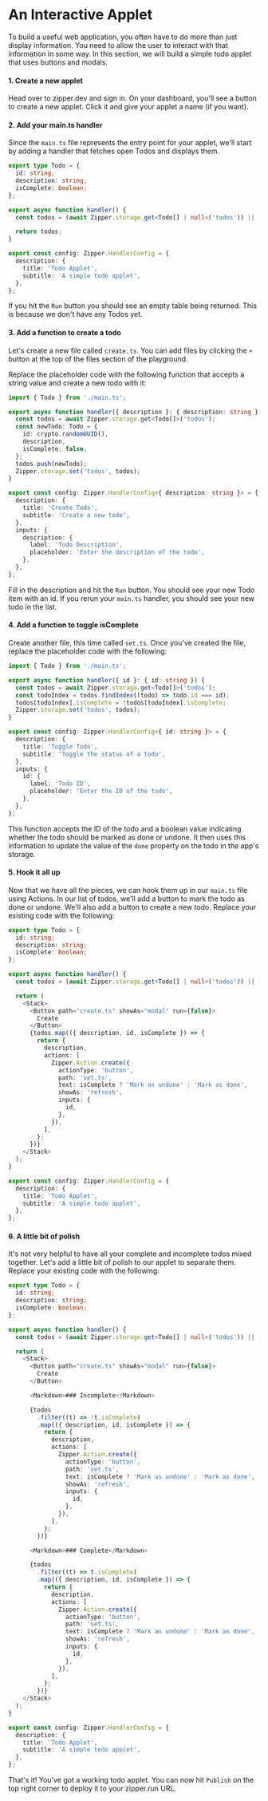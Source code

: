 # An Interactive Applet

To build a useful web application, you often have to do more than just display information. You need to allow the user to interact with that information in some way. In this section, we will build a simple todo applet that uses buttons and modals.

#### 1. Create a new applet

Head over to zipper.dev and sign in. On your dashboard, you'll see a button to create a new applet. Click it and give your applet a name (if you want).

#### 2. Add your main.ts handler

Since the `main.ts` file represents the entry point for your applet, we'll start by adding a handler that fetches open Todos and displays them.

```typescript
export type Todo = {
  id: string;
  description: string;
  isComplete: boolean;
};

export async function handler() {
  const todos = (await Zipper.storage.get<Todo[] | null>('todos')) || [];

  return todos;
}

export const config: Zipper.HandlerConfig = {
  description: {
    title: 'Todo Applet',
    subtitle: 'A simple todo applet',
  },
};
```

If you hit the `Run` button you should see an empty table being returned. This is because we don't have any Todos yet.

#### 3. Add a function to create a todo

Let's create a new file called `create.ts`. You can add files by clicking the `+` button at the top of the files section of the playground.

Replace the placeholder code with the following function that accepts a string value and create a new todo with it:

```typescript
import { Todo } from './main.ts';

export async function handler({ description }: { description: string }) {
  const todos = await Zipper.storage.get<Todo[]>('todos');
  const newTodo: Todo = {
    id: crypto.randomUUID(),
    description,
    isComplete: false,
  };
  todos.push(newTodo);
  Zipper.storage.set('todos', todos);
}

export const config: Zipper.HandlerConfig<{ description: string }> = {
  description: {
    title: 'Create Todo',
    subtitle: 'Create a new todo',
  },
  inputs: {
    description: {
      label: 'Todo Description',
      placeholder: 'Enter the description of the todo',
    },
  },
};
```

Fill in the description and hit the `Run` button. You should see your new Todo item with an id. If you rerun your `main.ts` handler, you should see your new todo in the list.

#### 4. Add a function to toggle isComplete

Create another file, this time called `set.ts`. Once you've created the file, replace the placeholder code with the following:

```typescript
import { Todo } from './main.ts';

export async function handler({ id }: { id: string }) {
  const todos = await Zipper.storage.get<Todo[]>('todos');
  const todoIndex = todos.findIndex((todo) => todo.id === id);
  todos[todoIndex].isComplete = !todos[todoIndex].isComplete;
  Zipper.storage.set('todos', todos);
}

export const config: Zipper.HandlerConfig<{ id: string }> = {
  description: {
    title: 'Toggle Todo',
    subtitle: 'Toggle the status of a todo',
  },
  inputs: {
    id: {
      label: 'Todo ID',
      placeholder: 'Enter the ID of the todo',
    },
  },
};
```

This function accepts the ID of the todo and a boolean value indicating whether the todo should be marked as done or undone. It then uses this information to update the value of the `done` property on the todo in the app's storage.

#### 5. Hook it all up

Now that we have all the pieces, we can hook them up in our `main.ts` file using Actions. In our list of todos, we'll add a button to mark the todo as done or undone. We'll also add a button to create a new todo. Replace your existing code with the following:

```typescript
export type Todo = {
  id: string;
  description: string;
  isComplete: boolean;
};

export async function handler() {
  const todos = (await Zipper.storage.get<Todo[] | null>('todos')) || [];

  return (
    <Stack>
      <Button path="create.ts" showAs="modal" run={false}>
        Create
      </Button>
      {todos.map(({ description, id, isComplete }) => {
        return {
          description,
          actions: [
            Zipper.Action.create({
              actionType: 'button',
              path: 'set.ts',
              text: isComplete ? 'Mark as undone' : 'Mark as done',
              showAs: 'refresh',
              inputs: {
                id,
              },
            }),
          ],
        };
      })}
    </Stack>
  );
}

export const config: Zipper.HandlerConfig = {
  description: {
    title: 'Todo Applet',
    subtitle: 'A simple todo applet',
  },
};
```

#### 6. A little bit of polish

It's not very helpful to have all your complete and incomplete todos mixed together. Let's add a little bit of polish to our applet to separate them. Replace your existing code with the following:

```typescript
export type Todo = {
  id: string;
  description: string;
  isComplete: boolean;
};

export async function handler() {
  const todos = (await Zipper.storage.get<Todo[] | null>('todos')) || [];

  return (
    <Stack>
      <Button path="create.ts" showAs="modal" run={false}>
        Create
      </Button>

      <Markdown>### Incomplete</Markdown>

      {todos
        .filter((t) => !t.isComplete)
        .map(({ description, id, isComplete }) => {
          return {
            description,
            actions: [
              Zipper.Action.create({
                actionType: 'button',
                path: 'set.ts',
                text: isComplete ? 'Mark as undone' : 'Mark as done',
                showAs: 'refresh',
                inputs: {
                  id,
                },
              }),
            ],
          };
        })}

      <Markdown>### Complete</Markdown>

      {todos
        .filter((t) => t.isComplete)
        .map(({ description, id, isComplete }) => {
          return {
            description,
            actions: [
              Zipper.Action.create({
                actionType: 'button',
                path: 'set.ts',
                text: isComplete ? 'Mark as undone' : 'Mark as done',
                showAs: 'refresh',
                inputs: {
                  id,
                },
              }),
            ],
          };
        })}
    </Stack>
  );
}

export const config: Zipper.HandlerConfig = {
  description: {
    title: 'Todo Applet',
    subtitle: 'A simple todo applet',
  },
};
```

That's it! You've got a working todo applet. You can now hit `Publish` on the top right corner to deploy it to your zipper.run URL.
